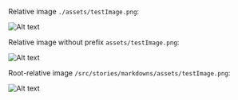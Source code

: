 Relative image `./assets/testImage.png`:

![Alt text](./assets/testImage.png '=600x400 Rest of title')

Relative image without prefix `assets/testImage.png`:

![Alt text](assets/testImage.png '=400x Rest of title')

Root-relative image `/src/stories/markdowns/assets/testImage.png`:

![Alt text](/src/stories/markdowns/assets/testImage.png '=x600 Rest of title')
